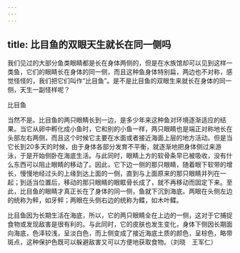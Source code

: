 ```yaml
---
---
---
```

title: 比目鱼的双眼天生就长在同一侧吗
---




我们见过的大部分鱼类眼睛都是长在身体两侧的，但是在水族馆却可以见到这样一类鱼，它们的眼睛长在身体的同一侧，而且这种鱼身体特别扁，两边也不对称，感觉怪怪的，我们把它们叫作“比目鱼”。是不是比目鱼的双眼生来就长在身体的同一侧，天生一副怪样呢？

比目鱼



当然不是。比目鱼的两只眼睛长到一边，是多少年来这种鱼对环境逐渐适应的结果。当它从卵中孵化成小鱼时，它和别的小鱼一样，两只眼睛也是端正对称地长在头部左右两侧，而且这个时候它主要在水面或者接近海面上层的地方活动。但是当它长到20多天的时候，由于身体各部分发育不平衡，就逐渐地把身体侧过来游泳，于是开始侧卧在海底生活。与此同时，眼睛上方的软骨条早已被吸收，没有什么东西可以阻止眼睛的移动了。因此，它下边一侧的那只眼睛，随着眼下软带的增长，慢慢地经过头的上缘到达上面的一侧，直到与上面原来的那只眼睛并列在一起；到适当位置后，移动的那只眼睛的眼眶骨长成了，就不再移动而固定下来。至此，比目鱼的眼睛才真正长在了身体的同一侧，鱼就下沉到海底。两眼在头侧左边的统称为鲆，如牙鲆；两眼在头侧右边的统称为鲽，如木叶鲽。

比目鱼因为长期生活在海底，所以，它的两只眼睛全在上边的一侧，这对于它捕捉食物或发现敌害是很有利的。与此同时，它的皮肤也发生变化，身体下侧因长期面向海底，色泽较浅，呈淡白色，而上侧变成了接近海底土质的颜色，呈棕色，略带斑点，这种保护色既可以躲避敌害又可以方便地获取食物。（刘晓　王军仁）
